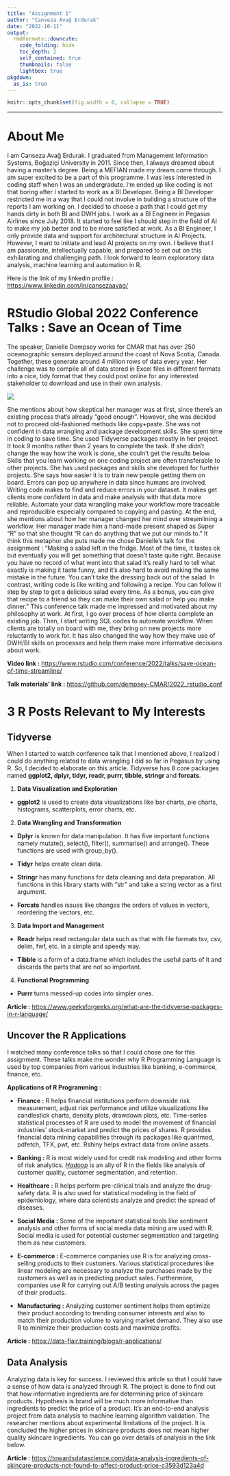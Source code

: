 ```yaml
---
title: "Assignment 1"
author: "Canseza Avağ Erdurak"
date: "2022-10-11"
output:
  rmdformats::downcute:
    code_folding: hide
    toc_depth: 2
    self_contained: true
    thumbnails: false
    lightbox: true
pkgdown:
  as_is: true
---
```


```r
knitr::opts_chunk$set(fig.width = 8, collapse = TRUE)
```

------------------------------------------------------------------------

# About Me

I am Canseza Avağ Erdurak. I graduated from Management Information Systems, Boğaziçi University in 2011. Since then, I always dreamed about having a master's degree. Being a MEFIAN made my dream come through. I am super excited to be a part of this programme. I was less interested in coding staff when I was an undergradute. I'm ended up like coding is not that boring after I started to work as a BI Developer. Being a BI Developer restricted me in a way that I could not involve in building a structure of the reports I am working on. I decided to choose a path that I could get my hands dirty in both BI and DWH jobs. I work as a BI Engineer in Pegasus Airlines since July 2018. It started to feel like I should step in the field of AI to make my job better and to be more satisfied at work. As a BI Engineer, I only provide data and support for architectural structure in AI Projects. However, I want to initiate and lead AI projects on my own. I believe that I am passionate, intellectually capable, and prepared to set out on this exhilarating and challenging path. I look forward to learn exploratory data analysis, machine learning and automation in R.

Here is the link of my linkedin profile : <https://www.linkedin.com/in/cansezaavag/>

# RStudio Global 2022 Conference Talks : Save an Ocean of Time

The speaker, Danielle Dempsey works for CMAR that has over 250 oceanographic sensors deployed around the coast of Nova Scotia, Canada. Together, these generate around 4 million rows of data every year. Her challenge was to compile all of data stored in Excel files in different formats into a nice, tidy format that they could post online for any interested stakeholder to download and use in their own analysis.

![](writingcode.png)

She mentions about how skeptical her manager was at first, since there's an existing process that's already "good enough". However, she was decided not to proceed old-fashioned methods like copy+paste. She was not confident in data wrangling and package development skills. She spent time in coding to save time. She used Tidyverse packages mostly in her project. It took 9 months rather than 2 years to complete the task. If she didn't change the way how the work is done, she couln't get the results below. Skills that you learn working on one coding project are often transferable to other projects. She has used packages and skills she developed for further projects. She says how easier it is to train new people getting them on board. Errors can pop up anywhere in data since humans are involved. Writing code makes to find and reduce errors in your dataset. It makes get clients more confident in data and make analysis with that data more reliable. Automate your data wrangling make your workflow more traceable and reproducible especially compared to copying and pasting. At the end, she mentions about how her manager changed her mind over streamlining a workflow. Her manager made him a hand-made present shaped as Super "R" so that she thought "R can do anything that we put our minds to." It think this metaphor she puts made me chose Danielle's talk for the assignment : "Making a salad left in the fridge. Most of the time, it tastes ok but eventually you will get something that doesn't taste quite right. Because you have no record of what went into that salad it's really hard to tell what exactly is making it taste funny, and it's also hard to avoid making the same mistake in the future. You can't take the dressing back out of the salad. In contrast, writing code is like writing and following a recipe. You can follow it step by step to get a delicious salad every time. As a bonus, you can give that recipe to a friend so they can make their own salad or help you make dinner." This conference talk made me impressed and motivated about my philosophy at work. At first, I go over process of how clients complete an existing job. Then, I start writing SQL codes to automate workflow. When clients are totally on board with me, they bring on new projects more reluctantly to work for. It has also changed the way how they make use of DWH/BI skills on processes and help them make more informative decisions about work.

**Video link :** <https://www.rstudio.com/conference/2022/talks/save-ocean-of-time-streamline/>

**Talk materials' link :** <https://github.com/dempsey-CMAR/2022_rstudio_conf>

# 3 R Posts Relevant to My Interests

## **Tidyverse**

When I started to watch conference talk that I mentioned above, I realized I could do anything related to data wrangling I did so far in Pegasus by using R. So, I decided to elaborate on this article. Tidyverse has 8 core packages named **ggplot2, dplyr, tidyr, readr, purrr, tibble, stringr** and **forcats**.

1.  **Data Visualization and Exploration**

-   **ggplot2** is used to create data visualizations like bar charts, pie charts, histograms, scatterplots, error charts, etc.

2.  **Data Wrangling and Transformation**

-   **Dplyr** is known for data manipulation. It has five important functions namely mutate(), select(), filter(), summarise() and arrange(). These functions are used with group_by().

-   **Tidyr** helps create clean data.

-   **Stringr** has many functions for data cleaning and data preparation. All functions in this library starts with "str" and take a string vector as a first argument.

-   **Forcats** handles issues like changes the orders of values in vectors, reordering the vectors, etc.

3.  **Data Import and Management**

-   **Readr** helps read rectangular data such as that with file formats tsv, csv, delim, fwf, etc. in a simple and speedy way.

-   **Tibble** is a form of a data.frame which includes the useful parts of it and discards the parts that are not so important.

4.  **Functional Programming**

-   **Purrr** turns messed-up codes into simpler ones.

**Article :** <https://www.geeksforgeeks.org/what-are-the-tidyverse-packages-in-r-language/>

## Uncover the R Applications

I watched many conference talks so that I could chose one for this assignment. These talks make me wonder why R Programming Language is used by top companies from various industries like banking, e-commerce, finance, etc.

**Applications of R Programming :**

-   **Finance :** R helps financial institutions perform downside risk measurement, adjust risk performance and utilize visualizations like candlestick charts, density plots, drawdown plots, etc. Time-series statistical processes of R are used to model the movement of financial industries' stock-market and predict the prices of shares. R provides financial data mining capabilities through its packages like quantmod, pdfetch, TFX, pwt, etc. Rshiny helps extract data from online assets.

-   **Banking :** R is most widely used for credit risk modeling and other forms of risk analytics. [*Hadoop*](https://data-flair.training/blogs/hadoop-tutorials-home/) is an ally of R in the fields like analysis of customer quality, customer segmentation, and retention.

-   **Healthcare :** R helps perform pre-clinical trials and analyze the drug-safety data. R is also used for statistical modeling in the field of epidemiology, where data scientists analyze and predict the spread of diseases.

-   **Social Media :** Some of the important statistical tools like sentiment analysis and other forms of social media data mining are used with R. Social media is used for potential customer segmentation and targeting them as new customers.

-   **E-commerce :** E-commerce companies use R is for analyzing cross-selling products to their customers. Various statistical procedures like linear modeling are necessary to analyze the purchases made by the customers as well as in predicting product sales. Furthermore, companies use R for carrying out A/B testing analysis across the pages of their products.

-   **Manufacturing :** Analyzing customer sentiment helps them optimize their product according to trending consumer interests and also to match their production volume to varying market demand. They also use R to minimize their production costs and maximize profits.

**Article :** <https://data-flair.training/blogs/r-applications/>

## Data Analysis

Analyzing data is key for success. I reviewed this article so that I could have a sense of how data is analyzed through R. The project is done to find out that how informative ingredients are for determining price of skincare products. Hypothesis is brand will be much more informative than ingredients to predict the price of a product. It's an end-to-end analysis project from data analysis to machine learning algorithm validation. The researcher mentions about experimental limitations of the project. It is concluded the higher prices in skincare products does not mean higher quality skincare ingredients. You can go over details of analysis in the link below.

**Article :** <https://towardsdatascience.com/data-analysis-ingredients-of-skincare-products-not-found-to-affect-product-price-c3593d123a4d>
